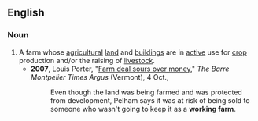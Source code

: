 ==English==

===Noun===
{{en-noun|pos=[[working]] [[farm]]}}

#A farm whose [[agricultural]] [[land]] and [[building]]s are in [[active]] use for [[crop]] production and/or the raising of [[livestock]].
#*'''2007''', Louis Porter, "[http://www.timesargus.com/apps/pbcs.dll/article?AID=/20071014/NEWS01/710140393/1002/NEWS01 Farm deal sours over money]," ''The Barre Montpelier Times Argus'' (Vermont), 4 Oct., 
#*:Even though the land was being farmed and was protected from development, Pelham says it was at risk of being sold to someone who wasn't going to keep it as a '''working farm'''.